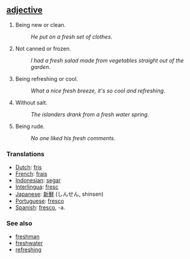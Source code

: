 == [[adjective]] ==
#Being new or clean.
#:''He put on a fresh set of clothes''. 
#Not canned or frozen.
#:''I had a fresh salad made from vegetables straight out of the garden''.
#Being refreshing or cool.
#:''What a nice fresh breeze, it's so cool and refreshing''.
#Without salt.
#:''The islanders drank from a fresh water spring''.
#Being rude.
#:''No one liked his fresh comments''.

===Translations===

*[[Dutch]]: [[fris]]
*[[French]]: [[frais]]
*[[Indonesian]]: [[segar]]
*[[Interlingua]]: [[fresc]]
*[[Japanese]]: [[新鮮]] (しんせん, shinsen)
*[[Portuguese]]: [[fresco]]
*[[Spanish]]: [[fresco]], -a.

=== See also ===
*[[freshman]]
*[[freshwater]]
*[[refreshing]]